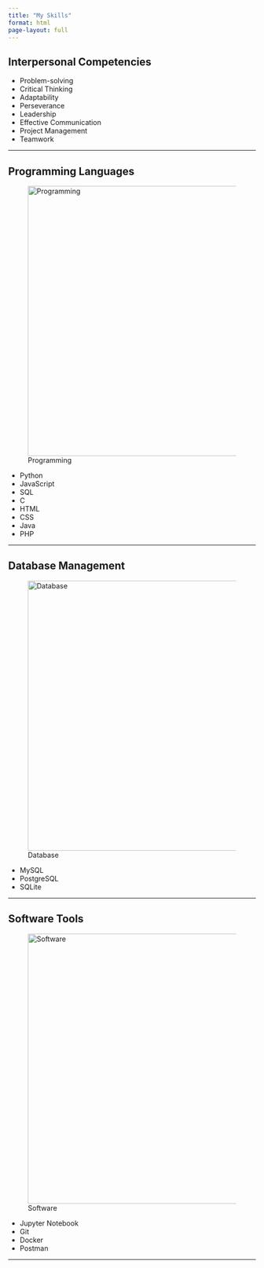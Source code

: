 ```yaml
---
title: "My Skills"
format: html
page-layout: full
---
```


## Interpersonal Competencies


- Problem-solving  
- Critical Thinking  
- Adaptability  
- Perseverance  
- Leadership  
- Effective Communication  
- Project Management  
- Teamwork  

---

## Programming Languages

![Programming](images/programming.jpg){width=550px}

- Python  
- JavaScript  
- SQL  
- C  
- HTML  
- CSS  
- Java  
- PHP  

---

##  Database Management

![Database](images/database.jpg){width=550px}

- MySQL  
- PostgreSQL  
- SQLite  

---

## Software Tools

![Software](images/software.jpg){width=550px}

- Jupyter Notebook  
- Git  
- Docker  
- Postman  

---